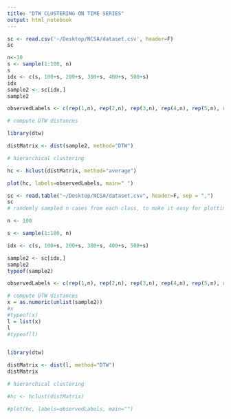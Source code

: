 ```yaml
---
title: "DTW CLUSTERING ON TIME SERIES"
output: html_notebook
---
```


```r
sc <- read.csv('~/Desktop/NCSA/dataset.csv', header=F)
sc

```

```r
n<-10
s <- sample(1:100, n)
s
idx <- c(s, 100+s, 200+s, 300+s, 400+s, 500+s)
idx
sample2 <- sc[idx,]
sample2

```

```r
observedLabels <- c(rep(1,n), rep(2,n), rep(3,n), rep(4,n), rep(5,n), rep(6,n))

# compute DTW distances

library(dtw)

distMatrix <- dist(sample2, method="DTW")

# hierarchical clustering

hc <- hclust(distMatrix, method="average")

plot(hc, labels=observedLabels, main=" ")
```

```r
sc <- read.table("~/Desktop/NCSA/dataset.csv", header=F, sep = ",")
sc
# randomly sampled n cases from each class, to make it easy for plotting

n <- 100

s <- sample(1:100, n)

idx <- c(s, 100+s, 200+s, 300+s, 400+s, 500+s)

sample2 <- sc[idx,]
sample2
typeof(sample2)

observedLabels <- c(rep(1,n), rep(2,n), rep(3,n), rep(4,n), rep(5,n), rep(6,n))

# compute DTW distances
x = as.numeric(unlist(sample2))
#x
#typeof(x)
l = list(x)
l
#typeof(l)


library(dtw)

distMatrix <- dist(l, method="DTW")
distMatrix

# hierarchical clustering

#hc <- hclust(distMatrix)

#plot(hc, labels=observedLabels, main="")
```

